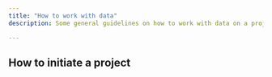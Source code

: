 ```yaml
---
title: "How to work with data"
description: Some general guidelines on how to work with data on a project at Statistics Denmark

---
```


## How to initiate a project
